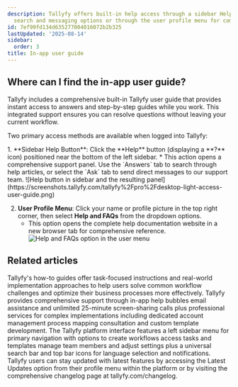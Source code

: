 ```yaml
---
description: Tallyfy offers built-in help access through a sidebar Help button with
  search and messaging options or through the user profile menu for complete documentation.
id: 7ef99fd134d635277004016072b2b325
lastUpdated: '2025-08-14'
sidebar:
  order: 3
title: In-app user guide
---
```



## Where can I find the in-app user guide?

Tallyfy includes a comprehensive built-in Tallyfy user guide that provides instant access to answers and step-by-step guides while you work. This integrated support ensures you can resolve questions without leaving your current workflow.

Two primary access methods are available when logged into Tallyfy:

<Steps>
1.  **Sidebar Help Button**: Click the **Help** button (displaying a **?** icon) positioned near the bottom of the left sidebar.
    *   This action opens a comprehensive support panel. Use the `Answers` tab to search through help articles, or select the `Ask` tab to send direct messages to our support team.
        ![Help button in sidebar and the resulting panel](https://screenshots.tallyfy.com/tallyfy%2Fpro%2Fdesktop-light-access-user-guide.png)

2.  **User Profile Menu**: Click your name or profile picture in the top right corner, then select **Help and FAQs** from the dropdown options.
    *   This option opens the complete help documentation website in a new browser tab for comprehensive reference.
        ![Help and FAQs option in the user menu](https://screenshots.tallyfy.com/tallyfy%2Fpro%2Fdesktop-light-access-help-and-faqs.png)
</Steps>


## Related articles
<CardGrid>
<LinkTitleCard header="<b>Tutorials > How-to guides</b>" href="/products/pro/tutorials/how-to/" > Tallyfy's how-to guides offer task-focused instructions and real-world implementation approaches to help users solve common workflow challenges and optimize their business processes more effectively. </LinkTitleCard>
<LinkTitleCard header="<b>Support > Contact support</b>" href="/products/pro/miscellaneous/support/how-can-i-contact-tallyfys-support-team/" > Tallyfy provides comprehensive support through in-app help bubbles email assistance and unlimited 25-minute screen-sharing calls plus professional services for complex implementations including dedicated account management process mapping consultation and custom template development. </LinkTitleCard>
<LinkTitleCard header="<b>Tutorials > Navigate Tallyfy</b>" href="/products/pro/tutorials/navigate-tallyfy/" > The Tallyfy platform interface features a left sidebar menu for primary navigation with options to create workflows access tasks and templates manage team members and adjust settings plus a universal search bar and top bar icons for language selection and notifications. </LinkTitleCard>
<LinkTitleCard header="<b>Miscellaneous > See product updates</b>" href="/products/pro/miscellaneous/how-can-i-stay-updated-with-tallyfys-latest-features/" > Tallyfy users can stay updated with latest features by accessing the Latest Updates option from their profile menu within the platform or by visiting the comprehensive changelog page at tallyfy.com/changelog. </LinkTitleCard>
</CardGrid>